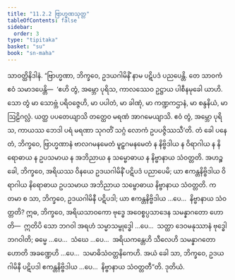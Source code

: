 ```yaml
---
title: "11.2.2 ဗြာဟ္မဏသုတ္တ"
tableOfContents: false
sidebar:
  order: 3
type: "tipitaka"
basket: "su"
book: "sn-maha"
---
```



<DynamicBreadcrumb />

<Division number="1008" book="sn-maha">

<Paragraph number="1869" book="sn-maha">
သာဝတ္ထိနိဒါနံ. “ဗြာဟ္မဏာ, ဘိက္ခဝေ, ဥဒယဂါမိနိံ နာမ ပဋိပဒံ ပညပေန္တိ. တေ သာဝကံ ဧဝံ သမာဒပေန္တိ—  ‘ဧဟိ တွံ, အမ္ဘော ပုရိသ, ကာလဿေဝ ဥဋ္ဌာယ ပါစီနမုခေါ ယာဟိ. သော တွံ မာ သောဗ္ဘံ ပရိဝဇ္ဇေဟိ, မာ ပပါတံ, မာ ခါဏုံ, မာ ကဏ္ဍကဌာနံ, မာ စန္ဒနိယံ, မာ ဩဠိဂလ္လံ. ယတ္ထ ပပတေယျာသိ တတ္ထေဝ မရဏံ အာဂမေယျာသိ. ဧဝံ တွံ, အမ္ဘော ပုရိသ, ကာယဿ ဘေဒါ ပရံ မရဏာ သုဂတိံ သဂ္ဂံ လောကံ ဥပပဇ္ဇိဿသီ’တိ.
</Paragraph>

<Paragraph number="1870" book="sn-maha">
တံ ခေါ ပနေတံ, ဘိက္ခဝေ, ဗြာဟ္မဏာနံ ဗာလဂမနမေတံ မူဠှဂမနမေတံ န နိဗ္ဗိဒါယ န ဝိရာဂါယ န နိရောဓာယ န ဥပသမာယ န အဘိညာယ န သမ္ဗောဓာယ န နိဗ္ဗာနာယ သံဝတ္တတိ. အဟဉ္စ ခေါ, ဘိက္ခဝေ, အရိယဿ ဝိနယေ ဥဒယဂါမိနိံ ပဋိပဒံ ပညာပေမိ; ယာ ဧကန္တနိဗ္ဗိဒါယ ဝိရာဂါယ နိရောဓာယ ဥပသမာယ အဘိညာယ သမ္ဗောဓာယ နိဗ္ဗာနာယ သံဝတ္တတိ.
</Paragraph>

<Paragraph number="1871" book="sn-maha">
ကတမာ စ သာ, ဘိက္ခဝေ, ဥဒယဂါမိနီ ပဋိပဒါ; ယာ ဧကန္တနိဗ္ဗိဒါယ …ပေ…  နိဗ္ဗာနာယ သံဝတ္တတိ? ဣဓ, ဘိက္ခဝေ, အရိယသာဝကော ဗုဒ္ဓေ အဝေစ္စပ္ပသာဒေန သမန္နာဂတော ဟောတိ—  ဣတိပိ သော ဘဂဝါ အရဟံ သမ္မာသမ္ဗုဒ္ဓေါ …ပေ…  သတ္ထာ ဒေဝမနုဿာနံ ဗုဒ္ဓေါ ဘဂဝါတိ; ဓမ္မေ …ပေ…  သံဃေ …ပေ…  အရိယကန္တေဟိ သီလေဟိ သမန္နာဂတော ဟောတိ အခဏ္ဍေဟိ …ပေ…  သမာဓိသံဝတ္တနိကေဟိ. အယံ ခေါ သာ, ဘိက္ခဝေ, ဥဒယဂါမိနီ ပဋိပဒါ ဧကန္တနိဗ္ဗိဒါယ …ပေ…  နိဗ္ဗာနာယ သံဝတ္တတီ”တိ.

</Paragraph>
</Division>

<Paragraph number="1872" type="center" book="sn-maha">
ဒုတိယံ.
</Paragraph>